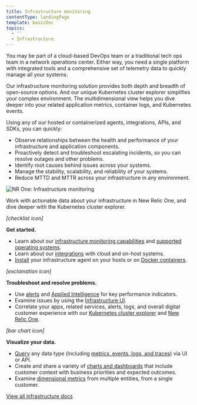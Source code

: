 ```yaml
---
title: Infrastructure monitoring
contentType: landingPage
template: basicDoc
topics:
  - ''
  - Infrastructure
---
```


You may be part of a cloud-based DevOps team or a traditional tech ops team in a network operations center. Either way, you need a single platform with integrated tools and a comprehensive set of telemetry data to quickly manage all your systems.

Our infrastructure monitoring solution provides both depth and breadth of open-source options. And our unique Kubernetes cluster explorer simplifies your complex environment. The multidimensional view helps you dive deeper into your related application metrics, container logs, and Kubernetes events.

Using any of our hosted or containerized agents, integrations, APIs, and SDKs, you can quickly:

* Observe relationships between the health and performance of your infrastructure and application components.
* Proactively detect and troubleshoot escalating incidents, so you can resolve outages and other problems.
* Identify root causes behind issues across your systems.
* Manage the stability, scalability, and reliability of your systems.
* Reduce MTTD and MTTR across your infrastructure in any environment.

![NR One: Infrastructure monitoring](/sites/default/files/thumbnails/image/infra-landing-page-prototype072220.png "NR One: Infrastructure monitoring")

Work with actionable data about your infrastructure in New Relic One, and dive deeper with the Kubernetes cluster explorer.

_\[checklist icon]_

**Get started.**

* Learn about our [infrastructure monitoring capabilities](/docs/infrastructure/new-relic-infrastructure/get-started/get-started-infrastructure-monitoring) and [supported operating systems](/docs/infrastructure/new-relic-infrastructure/getting-started/compatibility-requirements-new-relic-infrastructure).
* Learn about our [integrations](/docs/integrations/infrastructure-integrations/get-started/introduction-infrastructure-integrations) with cloud and on-host systems.
* [Install](/docs/infrastructure/install-infrastructure-agent/get-started/install-infrastructure-agent-new-relic) your infrastructure agent on your hosts or on [Docker containers](/docs/infrastructure/install-infrastructure-agent/linux-installation/docker-container-infrastructure-monitoring).

_\[exclamation icon]_

**Troubleshoot and resolve problems.**

* Use [alerts](/docs/infrastructure/infrastructure-alerts) and [Applied Intelligence](/docs/new-relic-one/use-new-relic-one/new-relic-ai/introduction-new-relic-ai) for key performance indicators.
* Examine issues by using the [Infrastructure UI](/docs/infrastructure/infrastructure-ui-pages/infrastructure-ui).
* Correlate your apps, related services, alerts, logs, and overall digital customer experience with our [Kubernetes cluster explorer](/docs/integrations/kubernetes-integration/understand-use-data/kubernetes-cluster-explorer) and [New Relic One](/docs/new-relic-one/use-new-relic-one/get-started/introduction-new-relic-one).

_\[bar chart icon]_

**Visualize your data.**

* [Query](/docs/using-new-relic/data/understand-data/query-new-relic-data) any data type (including [metrics, events, logs, and traces](/docs/using-new-relic/data/understand-data/new-relic-data-types)) via UI or API.
* Create and share a variety of [charts and dashboards](/docs/dashboards/new-relic-one-dashboards/get-started/introduction-new-relic-one-dashboards) that include customer context with business priorities and expected outcomes.
* Examine [dimensional metrics](/docs/query-your-data/nrql-new-relic-query-language/nrql-query-tutorials/query-infrastructure-dimensional-metrics-nrql) from multiple entities, from a single customer.

[View all infrastructure docs](/docs/infrastructure?toc=true)
